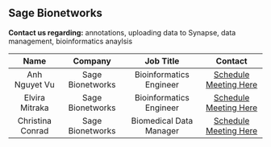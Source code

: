 ## Sage Bionetworks

**Contact us regarding:** annotations, uploading data to Synapse, data management, bioinformatics anaylsis

| Name | Company | Job Title | Contact |
| :-----------: | :-----------: | :-----------: | :-----------: |
| Anh Nguyet Vu | Sage Bionetworks | Bioinformatics Engineer | [Schedule Meeting Here](https://calendly.com/a-vu) |
| Elvira Mitraka | Sage Bionetworks | Bioinformatics Engineer |  [Schedule Meeting Here](https://www.example.com) |
| Christina Conrad | Sage Bionetworks | Biomedical Data Manager |  [Schedule Meeting Here](https://calendly.com/christina-conrad) |
